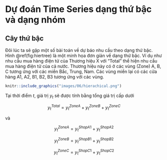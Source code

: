 # Dự đoán Time Series dạng thứ bậc và dạng nhóm

## Cây thứ bậc

Đôi lúc ta sẽ gặp một số bài toán về dự báo nhu cầu theo dạng thứ bậc. Hình \@ref(fig:hiertree) là một minh họa đơn giản về dạng thứ bậc. Ví dụ như nhu cầu mua hàng điện tử của Thương hiệu X với "Total" thể hiện nhu cầu mua hàng điện tử của cả nước. Thương hiệu này có ở các vùng (Zone) A, B, C tương ứng với các miền Bắc, Trung, Nam. Các vùng miền lại có các cửa hàng A1, A2, B1, B2, B3 tương ứng với các vùng.

```r
knitr::include_graphics("images/06/hierachical.png")
```
Tại thời điểm $t$,  giá trị $y_t$ sẽ được tính bằng tổng giá trị cấp dưới

$$
y^{Total}_t = y^{Zone A}_t + y^{Zone B}_t + y^{Zone C}_t
$$

và

$$
y^{Zone A}_t = y^{Shop A1}_t + y^{Shop A2}_t
$$

$$
y^{Zone B}_t = y^{Shop B1}_t + y^{Shop B2}_t
$$

$$
y^{Zone C}_t = y^{Shop C1}_t + y^{Shop C2}_t
$$
